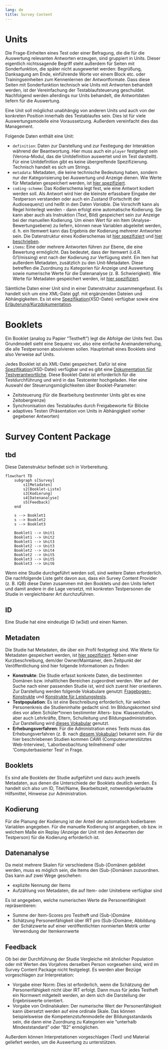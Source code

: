```yaml
---
lang: de
title: Survey Content
---
```


# Units

Die Frage-Einheiten eines Test oder einer Befragung, die die für die Auswertung relevanten Antworten erzeugen, sind gruppiert in Units. Dieser eigentlich nichtssagende Begriff steht außerdem für Seiten mit Sonderfunktion, die später nicht ausgewertet werden: Begrüßung, Danksagung am Ende, einführende Worte vor einem Block etc. oder Trainingseinheiten zum Kennenlernen der Antwortformate. Dass diese Seiten mit Sonderfunktion technisch wie Units mit Antworten behandelt werden, ist der Vereinfachung der Testablaufsteuerung geschuldet. Nachfolgend werden allerdings nur Units behandelt, die Antwortdaten liefern für die Auswertung.

Eine Unit soll möglichst unabhängig von anderen Units und auch von der konkreten Position innerhalb des Testablaufes sein. Dies ist für viele Auswertungsmodelle eine Voraussetzung. Außerdem vereinfacht dies das Management.

Folgende Daten enthält eine Unit:

* `definition`: Daten zur Darstellung und zur Festlegung der Interaktion während der Beantwortung. Hier muss auch ein `player` festgelegt sein (Verona-Modul, das die Unitdefinition auswertet und im Test darstellt). Für eine Unitdefinition gibt es keine übergreifende Spezifizierung. Technisch handelt es sich um Strings.
* `metadata`: Metadaten, die keine technische Bedeutung haben, sondern nur der Kategorisierung bei Auswertung und Anzeige dienen. Wie Werte für Metadaten gespeichert werden, ist [hier spezifiziert](https://iqb-specifications.github.io/metadata-values/).
* `coding-scheme`: Das Kodierschema legt fest, wie eine Antwort kodiert werden soll. Als Antwort wird hier die kleinste erfassbare Eingabe der Testperson verstanden oder auch ein Zustand (Fortschritt der Audiosequenz) und heißt in den Daten *Variable*. Die Vorschrift kann als Regel hinterlegt werden - dann erfolgt eine automatische Kodierung. Sie kann aber auch als Instruktion (Text, Bild) gespeichert sein zur Anzeige bei der manuellen Kodierung. Um einen Wert für ein Item (Analyse-Bewertungsebene) zu liefern, können neue Variablen abgeleitet werden, d. h. ein Itemwert kann das Ergebnis der Kodierung mehrerer Antworten sein. Die Datenstruktur eines Kodierschemas ist [hier spezifiziert](https://iqb-specifications.github.io/coding-scheme/) und [hier beschrieben](https://iqb-berlin.github.io/tba-info/coding/data-structures/coding-scheme.html).
* `items`: Eine oder mehrere Antworten führen zur Ebene, die eine Bewertung ermöglicht. Das bedeutet, dass der Itemwert (i.d.R. 0/1/missing) erst nach der Kodierung zur Verfügung steht. Ein Item hat außerdem Metadaten, zusätzlich zu den Unit-Metadaten. Diese betreffen die Zuordnung zu Kategorien für Anzeige und Auswertung sowie numerische Werte für die Datenanalyse (z. B. Schwierigkeit). Wie Werte für Metadaten gespeichert werden, ist [hier spezifiziert](https://iqb-specifications.github.io/metadata-values/).

Sämtliche Daten einer Unit sind in einer Datenstruktur zusammengefasst. Es handelt sich um eine XML-Datei ggf. mit ergänzenden Dateien und Abhängigkeiten. Es ist eine [Spezifikation](https://github.com/iqb-berlin/testcenter/blob/master/definitions/vo_Unit.xsd)(XSD-Datei) verfügbar sowie eine [Erläuterung/Kurzdokumentation](https://iqb-berlin.github.io/tba-info/Testcenter/Testinhalte/unit-xml.html).

# Booklets

Ein Booklet (analog zu Papier "Testheft") legt die Abfolge der Units fest. Das Grundmodell sieht eine Sequenz vor, also eine einfache Aneinanderreihung, die alle Testpersonen absolvieren sollen. Hauptinhalt eines Booklets sind also Verweise auf Units.

Jedes Booklet ist als XML-Datei gespeichert. Dafür ist eine [Spezifikation](https://github.com/iqb-berlin/testcenter/blob/master/definitions/vo_Bookklet.xsd)(XSD-Datei) verfügbar und es gibt eine [Dokumentation für Testverantwortliche](https://iqb-berlin.github.io/tba-info/Testcenter/Testinhalte/booklet-xml.html). Diese Booklet-Datei ist erforderlich für die Testdurchführung und wird in das Testcenter hochgeladen. Hier eine Auswahl der Steuerungsmöglichkeiten über Booklet-Parameter:

* Zeitsteuerung (für die Bearbeitung bestimmter Units gibt es eine Zeitobergrenze)
* Synchronisation des Testablaufes durch Freigabeworte für Blöcke
* adaptives Testen (Präsentation von Units in Abhängigkeit vorher gegebener Antworten)

# Survey Content Package

::: {.callout-caution}
## tbd

Diese Datenstruktur befindet sich in Vorbereitung.
:::

```mermaid
flowchart TD
    subgraph s[Survey]
        s1[Metadaten]
        s2[Booklet-Liste]
        s3[Kodierung]
        s4[Datenanalyse]
        s5[Feedback]
    end

    s --> Booklet1
    s --> Booklet2
    s --> Booklet3

    Booklet1 --> Unit1
    Booklet1 --> Unit2
    Booklet1 --> Unit3
    Booklet2 --> Unit3
    Booklet2 --> Unit4
    Booklet2 --> Unit5
    Booklet3 --> Unit5
    Booklet3 --> Unit6

```

Wenn eine Studie durchgeführt werden soll, sind weitere Daten erforderlich. Die nachfolgende Liste geht davon aus, dass ein Survey Content Provider (z. B. IQB) diese Daten zusammen mit den Booklets und den Units liefert und damit andere in die Lage versetzt, mit konkreten Testpersonen die Studie in vergleichbarer Art durchzuführen.

## ID

Eine Studie hat eine eindeutige ID (w3id) und einen Namen.

## Metadaten

Die Studie hat Metadaten, die über ein Profil festgelegt sind. Wie Werte für Metadaten gespeichert werden, ist [hier spezifiziert](https://iqb-specifications.github.io/metadata-values/). Neben einer Kurzbeschreibung, dem/der Owner/Maintainer, dem Zeitpunkt der Veröffentlichung sind hier folgende Informationen zu finden:

* **Konstrukte**: Die Studie erfasst konkrete Daten, die bestimmten Domänen bzw. inhaltlichen Bereichen zugeordnet werden. Wer auf der Suche nach einer passenden Studie ist, wird sich zuerst hier orientieren. Zur Darstellung werden folgende Vokabulare genutzt: [Fragebogen-Konstrukte](https://w3id.org/iqb/v87/cq/) und [Konstrukte für Leistungstests](https://w3id.org/iqb/v87/ca/).
* **Testpopulation**: Es ist eine Beschreibung erforderlich, für welchen Personenkreis die Studieninhalte gedacht sind. Im Bildungskontext sind dies vor allem Schüler\*innen bestimmter Alters- bzw. Klassenstufen, aber auch Lehrkräfte, Eltern, Schulleitung und Bildungsadministration. Zur Darstellung wird [dieses Vokabular](https://w3id.org/iqb/v85/ee/) genutzt.
* **Erhebungsverfahren**: Für die Administration eines Tests muss das Erhebungsverfahren (z. B. nach [diesem Vokabular](https://w3id.org/iqb/v85/v2/)) bekannt sein. Für die hier beschriebenen Studien kommen CAWI (Computerunterstütztes Web-Interview), 'Laborbeobachtung teilnehmend' oder 'Computerbasierter Test' in Frage.

## Booklets

Es sind alle Booklets der Studie aufgeführt und dazu auch jeweils Metadaten, aus denen die Unterschiede der Booklets deutlich werden. Es handelt sich also um ID, Titel/Name, Bearbeitszeit, notwendige/erlaubte Hilfsmittel, Hinweise zur Administration.

## Kodierung

Für die Planung der Kodierung ist der Anteil der automatisch kodierbaren Variablen angegeben. Für die manuelle Kodierung ist angegeben, ob bzw. in welchem Maße ein Replay (Anzeige der Unit mit den Antworten der Testperson) für die Kodierung erforderlich ist.

## Datenanalyse

Da meist mehrere Skalen für verschiedene (Sub-)Domänen gebildet werden, muss es möglich sein, die Items den (Sub-)Domänen zuzuordnen. Das kann auf zwei Wege geschehen:

* explizite Nennung der Items
* Aufzählung von Metadaten, die auf Item- oder Unitebene verfügbar sind

Es ist angegeben, welche numerischen Werte die Personenfähigkeit repräsentieren:

* Summe der Item-Scores pro Testheft und (Sub-)Domäne
* Schätzung Personenfähigkeit über IRT pro (Sub-)Domäne; Abbildung der Schätzwerte auf einer veröffentlichten normierten Metrik unter Verwendung der Itemkennwerte

## Feedback

Ob bei der Durchführung der Studie Vergleiche mit ähnlicher Population oder mit Werten des Vorjahres derselben Person vorgesehen sind, wird im Survey Content Package nicht festgelegt. Es werden aber Bezüge vorgeschlagen zur Interpretation:

* Vorgabe einer Norm: Dies ist erforderlich, wenn die Schätzung der Personenfähigkeit nicht über IRT erfolgt. Dann muss für jedes Testheft ein Normwert mitgeteilt werden, an dem sich die Darstellung der Ergebniswerte orientiert.
* Vorgabe von Ordinalskalen: Der numerische Wert der Personenfähigkeit kann übersetzt werden auf eine ordinale Skale. Das können beispielsweise die Kompetenzstufenmodelle der Bildungsstandards sein, die dann eine Zuordnung zu Kategorien wie "unterhalb Mindeststandard" oder "B2" ermöglichen.

Außerdem können Interpretationen vorgeschlagen (Text) und Material geliefert werden, um die Auswertung zu unterstützen.
